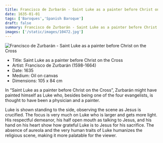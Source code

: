 ```yaml
---
title: Francisco de Zurbarán - Saint Luke as a painter before Christ on the Cross
date: 1635-01-01
tags: ['Baroques','Spanish Baroque']
draft: false
summary: Francisco de Zurbarán - Saint Luke as a painter before Christ on the Cross
images: ['/static/images/10472.jpg']
---
```


![Francisco de Zurbarán - Saint Luke as a painter before Christ on the Cross](/static/images/10472.jpg)

* Title: Saint Luke as a painter before Christ on the Cross
* Artist: Francisco de Zurbarán (1598-1664)
* Date: 1635
* Medium: Oil on canvas
* Dimensions: 105 x 84 cm

In “Saint Luke as a painter before Christ on the Cross”, Zurbarán might have painted himself as Luke who, besides being one of the four evangelists, is thought to have been a physician and a painter.

Luke is shown standing to the side, observing the scene as Jesus is crucified. The focus is very much on Luke who is larger and gets more light. His respectful demeanor, his half open mouth as talking to Jesus, and his hand on his heart show how grateful Luke is to Jesus for his sacrifice. The absence of aureola and the very human traits of Luke humanizes the religious scene, making it more palatable for the viewer.
